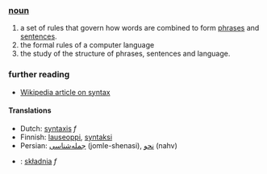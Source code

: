 ===[[noun]]===
#a set of rules that govern how words are combined to form [[phrase]]s and [[sentence]]s.
#the formal rules of a computer language
#the study of the structure of phrases, sentences and language.

===further reading===
*[[w:syntax|Wikipedia article on syntax]]

==== Translations ====
*Dutch: [[syntaxis]] ''f''
*Finnish: [[lauseoppi]], [[syntaksi]]
*Persian: [[جمله‌شناسی]] (jomle-shenasi), [[نحو]] (nahv)
*{{pl}}: [[składnia]] ''f''